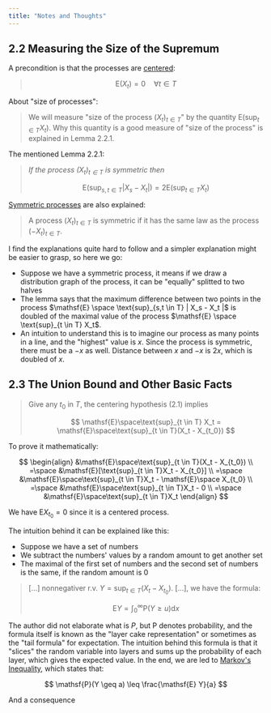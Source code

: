 ```yaml
---
title: "Notes and Thoughts"
---
```


## 2.2 Measuring the Size of the Supremum

A precondition is that the processes are
[centered](../terminology.mdx#centered-processes):

> $$
> \mathsf{E}(X_t) = 0 \quad \forall t \in T
> $$

About "size of processes":

> We will measure "size of the process $(X_t)_{t \in T}$" by the
> quantity $\mathsf{E}(\text{sup}_{t \in T}X_t)$. Why this quantity is a good
> measure of "size of the process" is explained in Lemma 2.2.1.

The mentioned Lemma 2.2.1:

> *If the process $(X_t)_{t \in T}$ is symmetric then*
>
> $$
> \mathsf{E}(\text{sup}_{s,t \in T} | X_s - X_t |) = 2 \mathsf{E}(\text{sup}_{t \in T} X_t)
> $$

[Symmetric processes](../terminology.mdx#symmetric-processes) are also
explained:

> A process $(X_t)_{t \in T}$ is symmetric if it has the same law as the process
> $(-X_t)_{t \in T}$.

I find the explanations quite hard to follow and a simpler explanation might be
easier to grasp, so here we go:

- Suppose we have a symmetric process, it means if we draw a distribution graph
  of the process, it can be "equally" splitted to two halves
- The lemma says that the maximum difference between two points in the process
  $\mathsf{E} \space \text{sup}_{s,t \in T} | X_s - X_t |$ is doubled of the maximal
  value of the process $\mathsf{E} \space \text{sup}_{t \in T} X_t$.
- An intuition to understand this is to imagine our process as many points in a
  line, and the "highest" value is $x$. Since the process is symmetric, there
  must be a $-x$ as well. Distance between $x$ and $-x$ is $2x$, which is
  doubled of $x$.

## 2.3 The Union Bound and Other Basic Facts

> Give any $t_0$ in $T$, the centering hypothesis (2.1) implies
>
> $$
> \mathsf{E}\space\text{sup}_{t \in T} X_t = \mathsf{E}\space\text{sup}_{t \in T}(X_t - X_{t_0})
> $$

To prove it mathematically:

$$
\begin{align}
&\mathsf{E}\space\text{sup}_{t \in T}(X_t - X_{t_0}) \\
=\space &\mathsf{E}[\text{sup}_{t \in T}X_t - X_{t_0}] \\
=\space &\mathsf{E}\space\text{sup}_{t \in T}X_t - \mathsf{E}\space X_{t_0} \\
=\space &\mathsf{E}\space\text{sup}_{t \in T}X_t - 0 \\
=\space &\mathsf{E}\space\text{sup}_{t \in T}X_t
\end{align}
$$

We have $\mathsf{E} X_{t_0} = 0$ since it is a centered process.

The intuition behind it can be explained like this:

- Suppose we have a set of numbers
- We subtract the numbers' values by a random amount to get another set
- The maximal of the first set of numbers and the second set of numbers is the
  same, if the random amount is 0

> [...] nonnegativer r.v. $Y = \text{sup}_{t \in T}(X_t - X_{t_0})$. [...], we
> have the formula:
>
> $$
> \mathsf{E}Y = \int_0^{\infty} \mathsf{P}(Y \geq u)\text{d}x
> $$

The author did not elaborate what is $P$, but P denotes probability, and the
formula itself is known as the "layer cake representation" or sometimes as the
"tail formula" for expectation. The intuition behind this formula is that it
"slices" the random variable into layers and sums up the probability of each
layer, which gives the expected value. In the end, we are led to [Markov's
Inequality](../terminology.mdx#markovs-inequality), which states that:

$$
\mathsf{P}(Y \geq a) \leq \frac{\mathsf{E} Y}{a}
$$

And a consequence


